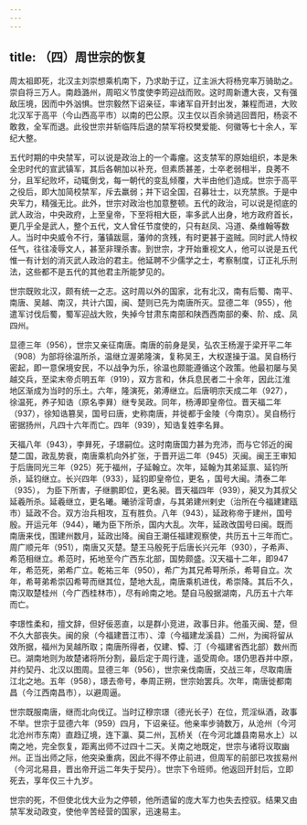 ```yaml
---
---
---
```

title: （四）周世宗的恢复
---



周太祖即死，北汉主刘崇想乘机南下，乃求助于辽，辽主派大将杨兖率万骑助之。崇自将三万人。南趋潞州，周昭义节度使李筠迎战而败。这时周新遭大丧，又有强敌压境，因而中外汹惧。世宗毅然下诏亲征，率诸军自开封出发，兼程而进，大败北汉军于高平（今山西高平市）以南的巴公原。汉主仅以百余骑逃回晋阳，杨衮不敢救，全军而退。此役世宗并斩临阵后退的禁军将校樊爱能、何徽等七十余人，军纪大整。

五代时期的中央禁军，可以说是政治上的一个毒瘤。这支禁军的原始组织，本是朱全忠时代的宣武镇军，其后各朝加以补充，但素质甚差，士卒老弱相半，良莠不分，且军纪败坏，动辄倒戈，每一朝代的变乱倾覆，大半由他们造成。世宗于高平之役后，即大加简校禁军，斥去羸弱；并下诏全国，召募壮士，以充禁旅。于是中央军力，精强无比。此外，世宗对政治也加意整顿。五代的政治，可以说是彻底的武人政治，中央政府，上至皇帝，下至将相大臣，率多武人出身，地方政府首长，更几乎全是武人，整个五代，文人曾任节度使的，只有赵凤、冯道、桑维翰等数人。当时中央威令不行，藩镇跋扈，藩帅的贪残，有时更甚于盗贼。同时武人恃权任气，往往凌辱文人，甚至非理杀害。到世宗，才开始重视文人，他可以说是五代惟一有计划的消灭武人政治的君主。他延聘不少儒学之士，考察制度，订正礼乐刑法，这些都不是五代的其他君主所能梦见的。

世宗既败北汉，颇有统一之志。这时周以外的国家，北有北汉，南有后蜀、南平、南唐、吴越、南汉，共计六国，闽、楚则已先为南唐所灭。显德二年（955），他遣军讨伐后蜀，蜀军迎战大败，失掉今甘肃东南部和陕西西南部的秦、阶、成、凤四州。

显德三年（956），世宗又亲征南唐。南唐的前身是吴，弘农王杨渥于梁开平二年（908）为部将徐温所杀，温继立渥弟隆演，复称吴王，大权遂操于温。吴自杨行密起，即一意保境安民，不以战争为乐，徐温也颇能遵循这个政策。他最初屡与吴越交兵，至梁末帝贞明五年（919），双方言和，休兵息民者二十余年，因此江淮地区渐成为当时的乐土。六年，隆演死，弟溥继立。后唐明宗天成二年（927），徐温死，养子知诰（原名李昪）继专吴政。同年，杨溥即皇帝位。晋天福二年（937），徐知诰篡吴，国号曰唐，史称南唐，并徙都于金陵（今南京）。吴自杨行密据扬州，凡四十六年而亡。四年（939），知诰复姓李名昪。

天福八年（943），李昪死，子璟嗣位。这时南唐国力甚为充沛，而与它邻近的闽楚二国，政乱势衰，南唐乘机向外扩张，于晋开运二年（945）灭闽。闽王王审知于后唐同光三年（925）死于福州，子延翰立。次年，延翰为其弟延禀、延钧所杀，延钧继立。长兴四年（933），延钧即皇帝位，更名 ，国号大闽。清泰二年（935）， 为臣下所害，子继鹏即位，更名昶。晋天福四年（939），昶又为其叔父延羲所杀。延羲继立，更名曦。曦骄淫苛虐，与其弟建州剌史（治所在今福建建瓯市）延政不合。双方治兵相攻，互有胜负。八年（943），延政称帝于建州，国号殷。开运元年（944），曦为臣下所杀，国内大乱。次年，延政改国号曰闽。既而南唐来伐，围建州数月，延政出降。闽自王潮任福建观察使，共历五十三年而亡。周广顺元年（951），南唐又灭楚。楚王马殷死于后唐长兴元年（930），子希声、希范相继立。希范时，拓地至今广西东北部，国势颇盛。汉天福十二年，即947年，希范死，弟希广立。乾祐三年（950），希广为其兄希萼所杀，希萼自立。次年，希萼弟希崇囚希萼而继其位，楚地大乱，南唐乘机进伐，希崇降。其后不久，南汉取楚桂州（今广西桂林市），尽有岭南之地。楚自马殷据湖南，凡历五十六年而亡。

李璟性柔和，擅文辞，但好佞恶直，以是群小竞进，政事日非。他虽灭闽、楚，但不久大部丧失。闽的泉（今福建晋江市）、漳（今福建龙溪县）二州，为闽将留从效所据，福州为吴越所取；南唐所得者，仅建、镡、汀（今福建省西北部）数州而已。湖南地则为故楚诸将所分割，最后定于周行逢，遥受周命。璟仍思吞并中原，并约契丹、北汉以图周。显德三年（956），世宗亲伐南唐，交战三年，尽取南唐江北之地。五年（958），璟去帝号，奉周正朔，世宗始罢兵。次年，南唐徙都南昌（今江西南昌市），以避周逼。

世宗既服南唐，继而北向伐辽。当时辽穆宗璟（德光长子）在位，荒淫纵酒，政事不举。世宗于显德六年（959）四月，下诏亲征。他亲率步骑数万，从沧州（今河北沧州市东南）直趋辽境，连下瀛、莫二州，瓦桥关（在今河北雄县南易水上）以南之地，完全恢复，距离出师不过四十二天。关南之地既定，世宗与诸将议取幽州。正当出师之际，他突染重病，因此不得不停止前进，但周军的前部已攻拔易州（今河北易县，晋出帝开运二年失于契丹）。世宗下令班师。他返回开封后，立即死去，享年仅三十九岁。

世宗的死，不但使北伐大业为之停顿，他所遗留的庞大军力也失去控驭。结果又由禁军发动政变，使他辛苦经营的国家，迅速易主。